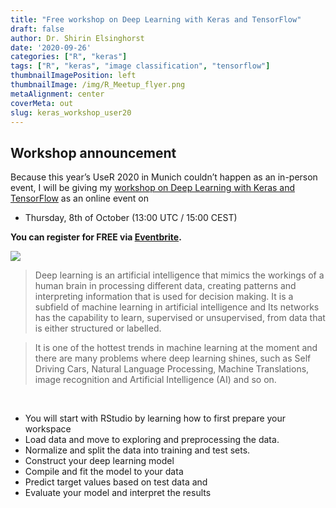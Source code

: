 ```yaml
---
title: "Free workshop on Deep Learning with Keras and TensorFlow"
draft: false
author: Dr. Shirin Elsinghorst
date: '2020-09-26'
categories: ["R", "keras"]
tags: ["R", "keras", "image classification", "tensorflow"]
thumbnailImagePosition: left
thumbnailImage: /img/R_Meetup_flyer.png
metaAlignment: center
coverMeta: out
slug: keras_workshop_user20
---
```


## Workshop announcement

Because this year's UseR 2020 in Munich couldn't happen as an in-person event, I will be giving my [workshop on Deep Learning with Keras and TensorFlow](https://www.eventbrite.com/e/deep-learning-with-keras-and-tensorflow-tickets-122422397687) as an online event on 

- Thursday, 8th of October (13:00 UTC / 15:00 CEST)

**You can register for FREE via [Eventbrite](https://www.eventbrite.com/e/deep-learning-with-keras-and-tensorflow-tickets-122422397687).**

![](/img/R_Meetup_flyer.png)

> Deep learning is an artificial intelligence that mimics the workings of a human brain in processing different data, creating patterns and interpreting information that is used for decision making. It is a subfield of machine learning in artificial intelligence and Its networks has the capability to learn, supervised or unsupervised, from data that is either structured or labelled.

> It is one of the hottest trends in machine learning at the moment and there are many problems where deep learning shines, such as Self Driving Cars, Natural Language Processing, Machine Translations, image recognition and Artificial Intelligence (AI) and so on.

<br>

- You will start with RStudio by learning how to first prepare your workspace
- Load data and move to exploring and preprocessing the data.
- Normalize and split the data into training and test sets.
- Construct your deep learning model
- Compile and fit the model to your data
- Predict target values based on test data and
- Evaluate your model and interpret the results